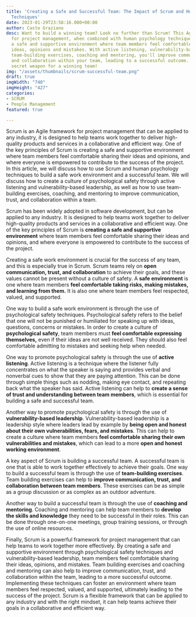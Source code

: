 ```yaml
---
title: 'Creating a Safe and Successful Team: The Impact of Scrum and Human Psychology
  Techniques'
date: 2023-01-29T23:58:16.000+00:00
author: Casto Graziano
desc: Want to build a winning team? Look no further than Scrum! This Agile framework
  for project management, when combined with human psychology techniques, can create
  a safe and supportive environment where team members feel comfortable sharing their
  ideas, opinions and mistakes. With active listening, vulnerability-based leadership,
  team-building exercises, coaching and mentoring, you'll improve communication, trust,
  and collaboration within your team, leading to a successful outcome. Scrum is your
  secret weapon for a winning team!
img: "/assets/thumbnails/scrum-successful-team.png"
draft: true
imgWidth: "740"
imgHeight: "427"
categories:
- SCRUM
- People Management
featured: true

---
```

Scrum is an Agile framework for project management that can be applied to any industry, it is designed to help teams work together to deliver high-quality products and services in a collaborative and efficient way. One of the key principles of Scrum is creating a safe and supportive environment where team members feel comfortable sharing their ideas and opinions, and where everyone is empowered to contribute to the success of the project. In this article, we will discuss how to use Scrum and human psychology techniques to build a safe work environment and a successful team. We will discuss how to create a culture of psychological safety through active listening and vulnerability-based leadership, as well as how to use team-building exercises, coaching, and mentoring to improve communication, trust, and collaboration within a team.

Scrum has been widely adopted in software development, but can be applied to any industry. It is designed to help teams work together to deliver high-quality products and services in a collaborative and efficient way. One of the key principles of Scrum is **creating a safe and supportive environment** where team members feel comfortable sharing their ideas and opinions, and where everyone is empowered to contribute to the success of the project.

Creating a safe work environment is crucial for the success of any team, and this is especially true in Scrum. Scrum teams rely on **open communication, trust, and collaboration** to achieve their goals, and these values cannot be present without a culture of safety. A **safe environment** is one where team members **feel comfortable taking risks, making mistakes, and learning from them.** It is also one where team members feel respected, valued, and supported.

One way to build a safe work environment is through the use of psychological safety techniques. Psychological safety refers to the belief that one will not be punished or humiliated for speaking up with ideas, questions, concerns or mistakes. In order to create a culture of **psychological safety**, team members must **feel comfortable expressing themselves,** even if their ideas are not well received. They should also feel comfortable admitting to mistakes and seeking help when needed.

One way to promote psychological safety is through the use of **active listening**. Active listening is a technique where the listener fully concentrates on what the speaker is saying and provides verbal and nonverbal cues to show that they are paying attention. This can be done through simple things such as nodding, making eye contact, and repeating back what the speaker has said. Active listening can help to **create a sense of trust and understanding between team members**, which is essential for building a safe and successful team.

Another way to promote psychological safety is through the use of **vulnerability-based leadership**. Vulnerability-based leadership is a leadership style where leaders lead by example by **being open and honest about their own vulnerabilities, fears, and mistakes**. This can help to create a culture where team members **feel comfortable sharing their own vulnerabilities and mistakes**, which can lead to a more **open and honest working environment**.

A key aspect of Scrum is building a successful team. A successful team is one that is able to work together effectively to achieve their goals. One way to build a successful team is through the use of **team-building exercises**. Team building exercises can help to **improve communication, trust, and collaboration between team members**. These exercises can be as simple as a group discussion or as complex as an outdoor adventure.

Another way to build a successful team is through the use of **coaching and mentoring**. Coaching and mentoring can help team members to **develop the skills and knowledge** they need to be successful in their roles. This can be done through one-on-one meetings, group training sessions, or through the use of online resources.

Finally, Scrum is a powerful framework for project management that can help teams to work together more effectively. By creating a safe and supportive environment through psychological safety techniques and vulnerability-based leadership, team members feel comfortable sharing their ideas, opinions, and mistakes. Team building exercises and coaching and mentoring can also help to improve communication, trust, and collaboration within the team, leading to a more successful outcome. Implementing these techniques can foster an environment where team members feel respected, valued, and supported, ultimately leading to the success of the project. Scrum is a flexible framework that can be applied to any industry and with the right mindset, it can help teams achieve their goals in a collaborative and efficient way.